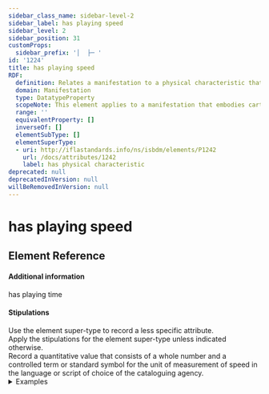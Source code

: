 ```yaml
---
sidebar_class_name: sidebar-level-2
sidebar_label: has playing speed
sidebar_level: 2
sidebar_position: 31
customProps:
  sidebar_prefix: '│  ├─ '
id: '1224'
title: has playing speed
RDF:
  definition: Relates a manifestation to a physical characteristic that is the rate of movement of the carrier that is required to access dynamic content.
  domain: Manifestation
  type: DatatypeProperty
  scopeNote: This element applies to a manifestation that embodies cartographic moving image, performed music, sounds, spoken word, three-dimensional moving image, two-dimensional moving image, and performed music content.
  range: ''
  equivalentProperty: []
  inverseOf: []
  elementSubType: []
  elementSuperType:
  - uri: http://iflastandards.info/ns/isbdm/elements/P1242
    url: /docs/attributes/1242
    label: has physical characteristic
deprecated: null
deprecatedInVersion: null
willBeRemovedInVersion: null
---
```

# has playing speed

## Element Reference
<ElementReference frontMatter={frontMatter} />

#### Additional information

<SeeAlso><InLink href="/docs/attributes/1287">has playing time</InLink></SeeAlso>

#### Stipulations

<div className="stip">
  Use the element super-type to record a less specific attribute.
</div>

<div className="stip">
  Apply the stipulations for the element super-type unless indicated otherwise.
</div>

<div className="stip">
  Record a quantitative value that consists of a whole number and a controlled term or standard symbol for the unit of measurement of speed in the language or script of choice of the cataloguing agency.
  
  <details>
  <summary>Examples</summary>
  
  | Property | Value |
  |:---------|:------|
  | has playing speed | "45 rpm" |
  
  *[Full example: <InLink href="/docs/fullex/fx058">Give it up b/w Tired (2002; Ouput Recordings; audio disc)</InLink>. The manifestation is a vinyl single.]*
  <hr />
  
  | Property | Value |
  |:---------|:------|
  | has playing speed | "19 cm/s" |
  </details>
</div>
